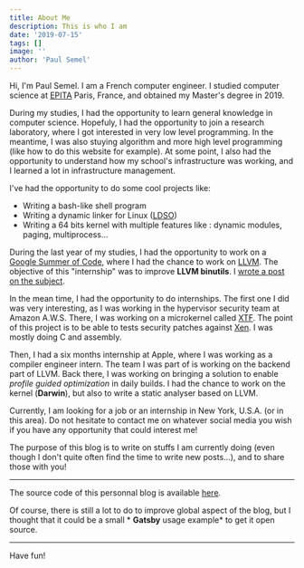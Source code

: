 ```yaml
---
title: About Me
description: This is who I am
date: '2019-07-15'
tags: []
image: ''
author: 'Paul Semel'
---
```


Hi, I'm Paul Semel. I am a French computer engineer.
I studied computer science at [EPITA](https://epita.fr/) Paris, France, and obtained my Master's degree in 2019.

During my studies, I had the opportunity to learn general knowledge in computer science. Hopefuly, I had the opportunity to join a research laboratory, where I got
interested in very low level programming. In the meantime, I was also stuying algorithm and more high level programming (like how to do this website for example).
At some point, I also had the opportunity to understand how my school's infrastructure was working, and I learned a lot in infrastructure management.

I've had the opportunity to do some cool projects like:

* Writing a bash-like shell program
* Writing a dynamic linker for Linux ([LDSO](https://github.com/paulsemel/LDSO))
* Writing a 64 bits kernel with multiple features like : dynamic modules, paging, multiprocess...

During the last year of my studies, I had the opportunity to work on a [Google Summer of Code](https://summerofcode.withgoogle.com/), where I had the chance to work
on [LLVM](https://llvm.org/). The objective of this "internship" was to improve **LLVM binutils**. I [wrote a post on the subject](/posts/llvm-gsoc/).

In the mean time, I had the opportunity to do internships. The first one I did was very interesting, as I was working in the hypervisor security team at Amazon A.W.S.
There, I was working on a microkernel called [XTF](http://xenbits.xenproject.org/docs/xtf/). The point of this project is to be able to tests security patches against
[Xen](https://xenproject.org/). I was mostly doing C and assembly.

Then, I had a six months internship at Apple, where I was working as a compiler engineer intern. The team I was part of is working on the backend part of LLVM. Back there,
I was working on bringing a solution to enable *profile guided optimization* in daily builds. I had the chance to work on the kernel (**Darwin**), but also to write a static
analyser based on LLVM.

Currently, I am looking for a job or an internship in New York, U.S.A. (or in this area). Do not hesitate to contact me on whatever social media you wish if you have any opportunity
that could interest me!

The purpose of this blog is to write on stuffs I am currently doing (even though I don't quite often find the time to write new posts...), and to share those with you!

-------------------------

The source code of this personnal blog is available [here](https://github.com/paulsemel/blog).

Of course, there is still a lot to do to improve global aspect of the blog, but I thought that it could be a small * **Gatsby** usage example* to get it open source.

-------------------------

Have fun!